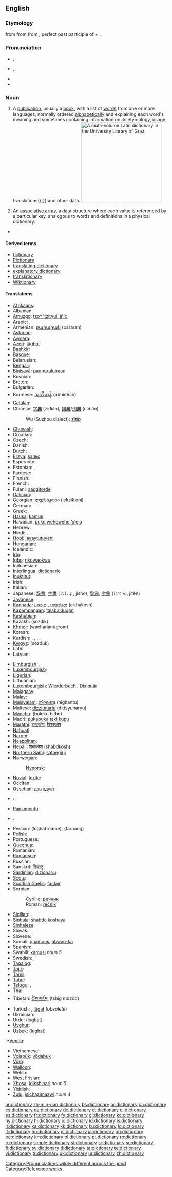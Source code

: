 {{wikipedia}}
==English==

===Etymology===
{{ML.}} {{term|dictionarium}} from {{etyl|la|en}} {{term|dictionarius|lang=la}} from {{term|dictio||speaking|lang=la}} from {{term|dictus|lang=la}}, perfect past participle of {{term|dico|dīcō|speak|lang=la}} + {{term|-arium||room, place|lang=la}}.

===Pronunciation===
* {{a|UK}} {{IPA|/ˈdɪkʃən(ə)ɹi/}}, {{SAMPA|/"dIkS@n(@)ri/}}
* {{a|North America}} {{enPR|dĭk'shə-nĕr"ē}}, {{IPA|/ˈdɪkʃənˌɛɹi/}}, {{SAMPA|/"dIkS@n%Eri/}}
* {{audio|en-us-dictionary.ogg|Audio (US)}}
* {{audio|en-uk-dictionary.ogg|Audio (UK)}}

===Noun===
{{en-noun|dictionaries}}

# A [[publication]], usually a [[book]], with a list of [[word]]s from one or more languages, normally ordered [[alphabetical]]ly and explaining each word's meaning and sometimes containing information on its etymology, usage, translations{{,}} and other data. [[Image:Latin dictionary.jpg|thumb|250px|A multi-volume Latin dictionary in the [[w:University Library of Graz|University Library of Graz]].]]
# {{computing}} An [[associative array]], a data structure where each value is referenced by a particular key, analogous to words and definitions in a physical dictionary.

* {{seeCites}}

====Derived terms====
* [[fictionary]]
* [[Pictionary]]
* [[translating dictionary]]
* [[explanatory dictionary]]
* [[translationary]]
* [[Wiktionary]]

====Translations====
{{trans-top|publication that explains the meanings of an ordered list of words}}
* [[Afrikaans]]: {{t+|af|woordeboek}}
* Albanian: {{t-|sq|fjalor|xs=Albanian}}
* [[Amuzgo]]: [[tzoⁿ 'tzítyui' jñ'o]]
* Arabic: {{t+|ar|قاموس|tr=qāmus|sc=Arab}}, {{t+|ar|معجم|tr=moʕádjam|sc=Arab}}
* Armenian: [[բառարան]] (baŕaran)
* [[Asturian]]: {{t-|ast|diccionariu}}
* [[Aymara]]: {{t-|ay|aru pirwa}}
* [[Azeri]]: [[lüghɘt]]
* [[Bashkir]]: {{t|ba|ҙүҙлек|tr=dhüdhlek}}
* [[Basque]]: {{t-|eu|hiztegi}}
* Belarusian: {{t|be|слоўнік|tr=słoŭnik}}
* [[Bengali]]: {{t+|bn|অভিধান|sc=BNchar}}
* [[Binisayâ]]: [[pagpurulungan]]
* Bosnian: {{t+|bs|rječnik|m}}
* [[Breton]]: {{t+|br|geriadur}}
* Bulgarian: {{t+|bg|речник|m|tr=rečnik|sc=Cyrl}}
* Burmese: [[အဘိဓာန်]] (abhidhān)
* [[Catalan]]: {{t+|ca|diccionari|m}}
* Chinese: [[字典]] (zìdiǎn), [[詞典]]/[[词典]] (cídiǎn)
*: Wu (Suzhou dialect): [[zïtip]]
* [[Chuvash]]: {{tø|cv|словарь|sc=Cyrl}}
* Croatian: {{t+|hr|rječnik|m|alt=rjȇčnīk}}
* Czech: {{t+|cs|slovník|m}}
* Danish: {{t+|da|ordbog|c}}
* Dutch: {{t+|nl|woordenboek|n}}
* [[Erzya]]: [[валкс]]
* Esperanto: {{t+|eo|vortaro|xs=Esperanto}}
* Estonian: {{t|et|sõnaraamat}}, {{t|et|sõnastik}}
* Faroese: {{t+|fo|orðabók|f|xs=Faroese}}
* Finnish: {{t+|fi|sanakirja}}
* French: {{t+|fr|dictionnaire|m}}
* Fulani: [[saggitorde]]
* [[Galician]]: {{t+|gl|dicionario|m}}
* Georgian: [[ლექსიკონი]] (leksik‘oni)
* German: {{t+|de|Wörterbuch|n}}
* Greek: {{t+|el|λεξικό|n|tr=lexikó|sc=Grek}}
* [[Hausa]]: [[kamus]]
* Hawaiian: [[puke wehewehe ‘ōlelo]]
* Hebrew: {{t+|he|מילון|m|tr=milón|sc=Hebr}}
* Hindi: {{t+|hi|शब्दकोश|tr=shabdkosh|sc=Hindi}}, {{t+|hi|कोश|tr=kosh|sc=Hindi}}
* [[Hopi]]: [[lavaytutuveni]]
* Hungarian: {{t+|hu|szótár}}
* Icelandic: {{t+|is|orðabók|f}}
* [[Ido]]: {{t-|io|vortaro}}
* [[Igbo]]: [[nkowaokwu]]
* Indonesian: {{t+|id|kamus|xs=Indonesian}}
* [[Interlingua]]: [[dictionario]]
* [[Inuktitut]]: {{t-|iu|ᕿᒥᕐᕈᐊᑦ ᐅᓐᓂᖅᑐᖅ ᒥᑦᓯ ᑐᑭᐊ|tr=qimirruat unniqtuq mitsi tukia}}
* Irish: {{t+|ga|foclóir|m|xs=Irish}}
* Italian: {{t+|it|dizionario|m}}
* Japanese: [[辞書]], [[字書]] (じしょ, jísho); [[辞典]], [[字典]] (じてん, jitén)
* [[Javanese]]: {{t+|jv|bausastra}}
* [[Kannada]]: [[ನಿಘಂಟು]] {{unicode|(nighangṭu)}}, [[ಅರ್ಥಕೋಶ]] (arthakōsh)
* [[Kapampangan]]: [[talabaldugan]]
* [[Kashubian]]: {{t-|csb|słowôrz}}
* Kazakh: {{Cyrl|[[сөздик]]}} (sözdik)
* [[Khmer]]: {{Khmr|[[វចនានុក្រម]]}} (wachanānūgrom)
* Korean: {{t+|ko|사전|tr=辭典, sajeon}}
* Kurdish: {{t+|ku|ferheng|f}}, {{t+|ku|peyvname|f}}, {{t+|ku|bêjename|f}}, {{t+|ku|qamûs|f}}, {{t+|ku|فه‌رهه‌نگ|sc=KUchar}}
* [[Kyrgyz]]: {{Cyrl|[[сөздүк]]}} (sözdük)
* Latin: {{t-|la|dictionarium|n}}
* Latvian: {{t+|lv|vārdnīca|f|xs=Latvian}}
{{trans-mid}}
*[[Limburgish]]: {{vert|li|diksjenaer}}, {{vert|li|waordebook}}
*[[Luxembourgish]]: {{vert|lb|Wierderbuch}}
* [[Ligurian]]: {{tø|lij|dizionario}}
* Lithuanian: {{t+|lt|žodynas|m|xs=Lithuanian}}
* [[Luxembourgish]]: [[Wierderbuch]] {{n}}, [[Dixionär]] {{m}}
* [[Malagasy]]: {{t-|mg|rakibolana}}
* Malay: {{t+|ms|kamus}}
* [[Malayalam]]: [[നിഘണ്ടു]] (nighantu)
* Maltese: [[dizzjunarju]] (dittsyunaryu)
* [[Manchu]]: (buleku bithe)
* Maori: [[pukapuka taki kupu]]
* [[Marathi]]: [[शब्दकोष]], [[विश्वकोष]]
* [[Nahuatl]]: {{t-|nah|tlahtōltecpantiliztli}}
* [[Narom]]: {{tø|nrm|dictionnaithe}}
* [[Neapolitan]]: {{tø|nap|dezziunario}}
* Nepali: [[शब्दकोश]] (shabdkosh)
* [[Northern Sami]]: [[sátnegirji]]
* Norwegian: {{t+|no|ordbok|m|f}}
*: [[Nynorsk]]: {{t-|nn|ordbok}}
* [[Novial]]: [[lexike]]
* Occitan: {{t+|oc|diccionari}}
* [[Ossetian]]: [[дзырдуат]]
* {{subst:osm}}: {{t|osm|lugat kitabı|لغت كتابی}}, {{t|osm|lugat|لغت}}
* [[Papiamentu]]: {{t|pap|dictionario}}
* {{subst:pdt}}: {{t|pdt|Weadbüak}}
* Persian: {{fa-Arab|[[لغتنامه]]}} (loghat-nâme), {{fa-Arab|[[فرهنگ]]}} (farhang)
* Polish: {{t+|pl|słownik|m}}
* Portuguese: {{t+|pt|dicionário|m}}
* [[Quechua]]: {{t-|qu|simi qullqa}}
* Romanian: {{t+|ro|dicţionar|n}}
* [[Romansch]]: {{t-|rm|pledari|m}}
* Russian: {{t+|ru|словарь|m|tr=slovár’|sc=Cyrl}}
* Sanskrit: [[निघण्टु]] {{unicode|(nighaṇṭu)}}
* [[Sardinian]]: [[dizionariu]] {{m}}
* [[Scots]]: {{tø|sco|dictionar}}
* [[Scottish Gaelic]]: [[faclair]] {{m}}
* Serbian:
*: Cyrillic: [[речник#Serbian|речник]] {{m}}
*: Roman: [[rečnik#Serbian|rečnik]] {{m}}
* [[Sicilian]]: {{t+|scn|dizziunariu|m}}, {{t+|scn|vocabbulariu|m}}
* [[Sinhala]]: [[shabda koshaya]]
* [[Sinhalese]]: {{t-|si|ශබ්ද කෝෂය}}
* Slovak: {{t-|sk|slovník|m}}
* Slovene: {{t+|sl|slovar|m}}
* Somali: [[qaamuus]], [[abwan-ka]]
* Spanish: {{t+|es|diccionario|m}}
* Swahili: [[kamusi]] ''noun 5''
* Swedish: {{t+|sv|ordbok|c}}, {{t+|sv|lexikon|n}}
* [[Tagalog]]: {{t+|tl|talahuluganan}}
* [[Tajik]]: {{t-|tg|луғат|sc=Cyrl}}
* [[Tamil]]: {{t+|ta|அகரமுதலி|tr=akaramutali}}
* [[Tatar]]: {{t|tt|süzlek}}
* [[Telugu]]: {{t+|te|నిఘంటువు|tr=nighamtuvu|sc=Telu}}, {{t+|te|పద కోశము|tr=pada kosamu|sc=Telu}}
* Thai: {{t+|th|พจนานุกรม|tr=photnanukrom|sc=Thai}}
* Tibetan: [[ཚིག་མཛོད་]] (tshig mdzod)
* Turkish: {{t+|tr|sözlük}}, [[lugat|lûgat]] (''obsolete'')
* Ukrainian: {{t+|uk|словник|m|tr=slóvnyk|sc=Cyrl|xs=Ukrainian}}
* Urdu: {{ur-Arab|[[لغت]]}} (lu<u>gh</u>at)
* [[Uyghur]]: {{t+|ug|لۇغەت|tr=lughet|sc=ug-Arab}}
* Uzbek: {{Cyrl|[[луғат]]}} (lughat)
:*[[Venda]]: {{t|ve|ṱhalusamaipfi}}
* Vietnamese: {{t+|vi|tự điển|xs=Vietnamese}}
* [[Volapük]]: [[vödabuk]]
* [[Võro]]: {{tø|fiu-vro|sõnaraamat}}
* [[Walloon]]: {{t-|wa|motî}}
* Welsh: {{t-|cy|geiriadur|xs=Welsh}}
* [[West Frisian]]: {{t+|fy|wurdboek|n|xs=West Frisian}}
* [[Xhosa]]: [[idikshinari]] ''noun 5''
* Yiddish: {{t+|yi|ווערטערבוך|tr=vörterbukh}}
* [[Zulu]]: [[isichazimazwi]] ''noun 4''
{{trans-bottom}}

[[Category:Pronunciations wildly different across the pond]]
[[Category:Reference works]]

[[ar:dictionary]]
[[zh-min-nan:dictionary]]
[[bs:dictionary]]
[[br:dictionary]]
[[ca:dictionary]]
[[cs:dictionary]]
[[da:dictionary]]
[[de:dictionary]]
[[et:dictionary]]
[[el:dictionary]]
[[es:dictionary]]
[[fr:dictionary]]
[[fy:dictionary]]
[[gl:dictionary]]
[[ko:dictionary]]
[[hy:dictionary]]
[[hi:dictionary]]
[[io:dictionary]]
[[id:dictionary]]
[[is:dictionary]]
[[it:dictionary]]
[[ka:dictionary]]
[[kk:dictionary]]
[[ku:dictionary]]
[[lo:dictionary]]
[[lt:dictionary]]
[[hu:dictionary]]
[[nl:dictionary]]
[[ja:dictionary]]
[[no:dictionary]]
[[oc:dictionary]]
[[km:dictionary]]
[[pl:dictionary]]
[[pt:dictionary]]
[[ro:dictionary]]
[[ru:dictionary]]
[[simple:dictionary]]
[[sl:dictionary]]
[[sr:dictionary]]
[[su:dictionary]]
[[fi:dictionary]]
[[sv:dictionary]]
[[tl:dictionary]]
[[ta:dictionary]]
[[te:dictionary]]
[[vi:dictionary]]
[[tr:dictionary]]
[[uk:dictionary]]
[[ur:dictionary]]
[[zh:dictionary]]